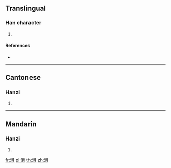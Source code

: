 {{character info/new}}
==Translingual==

===Han character===
{{Han char|rn=85|rad=水|as=09|sn=12|four=30127|canj=EYTB|ids=⿰氵𦚏}}

# {{defn|Han|sort=水09}}

====References====
* {{Han ref|kx=0636.120|dkj=17812|dj=1043.170|hdz=31684.060|uh=6E47|ud=28231|bh=D9E9|bd=55785}}

----

==Cantonese==

===Hanzi===
{{yue-hanzi|jyut=[[jap1]]|y=yap1}}

# {{defn|lang=yue|sort=水09}}

----

==Mandarin==

===Hanzi===
{{cmn-hanzi|pin=[[qì]] ([[qi4]])|wg=ch'i<sup>4</sup>}}

# {{defn|lang=cmn|sort=水09}}

[[fr:湇]]
[[pl:湇]]
[[th:湇]]
[[zh:湇]]